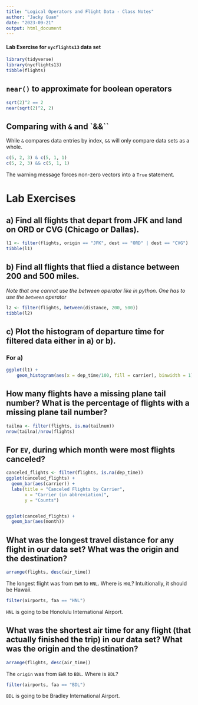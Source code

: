 ```yaml
---
title: "Logical Operators and Flight Data - Class Notes"
author: "Jacky Guan"
date: "2023-09-21"
output: html_document
---
```


#### Lab Exercise for `nycflights13` data set
```r
library(tidyverse)
library(nycflights13)
tibble(flights)
```

## `near()` to approximate for boolean operators

```r
sqrt(2)^2 == 2
near(sqrt(2)^2, 2)
```

## Comparing with `&` and `&&``

While `&` compares data entries by index, `&&` will only compare data sets as a whole.

```r
c(5, 2, 3) & c(5, 1, 1)
c(5, 2, 3) && c(5, 1, 1)

```

The warning message forces non-zero vectors into a `True` statement. 

# Lab Exercises

## a) Find all flights that depart from JFK and land on ORD or CVG (Chicago or Dallas).

```r
l1 <- filter(flights, origin == "JFK", dest == "ORD" | dest == "CVG")
tibble(l1)
```

## b) Find all flights that flied a distance between 200 and 500 miles.

*Note that one cannot use the between operator like in python. One has to use the `between` operator*

```r
l2 <- filter(flights, between(distance, 200, 500))
tibble(l2)
```

## c) Plot the histogram of departure time for filtered data either in a) or b).

### For a)

```r
ggplot(l1) +
    geom_histogram(aes(x = dep_time/100, fill = carrier), binwidth = 1)
```

## How many flights have a missing plane tail number? What is the percentage of flights with a missing plane tail number?

```r
tailna <- filter(flights, is.na(tailnum))
nrow(tailna)/nrow(flights)
```


## For `EV`, during which month were most flights canceled?

```r
canceled_flights <- filter(flights, is.na(dep_time))
ggplot(canceled_flights) + 
  geom_bar(aes(carrier)) +
  labs(title = "Canceled Flights by Carrier", 
       x = "Carrier (in abbreviation)",
       y = "Counts")


ggplot(canceled_flights) +
  geom_bar(aes(month))
```

## What was the longest travel distance for any flight in our data set? What was the origin and the destination?

```r
arrange(flights, desc(air_time))
```

The longest flight was from `EWR` to `HNL`. Where is `HNL`? Intuitionally, it should be Hawaii.

```r
filter(airports, faa == "HNL")
```

`HNL` is going to be Honolulu International Airport. 

## What was the shortest air time for any flight (that actually finished the trip) in our data set? What was the origin and the destination?

```r
arrange(flights, desc(air_time))
```

The `origin` was from `EWR` to `BDL`. Where is `BDL`?

```r
filter(airports, faa == "BDL")
```

`BDL` is going to be Bradley International Airport. 
